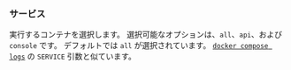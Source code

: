 ### サービス

実行するコンテナを選択します。
選択可能なオプションは、`all`、`api`、および `console` です。
デフォルトでは `all` が選択されています。
[`docker compose logs`][docker compose logs] の `SERVICE` 引数と似ています。

[docker compose logs]: https://docs.docker.com/reference/cli/docker/compose/logs/
